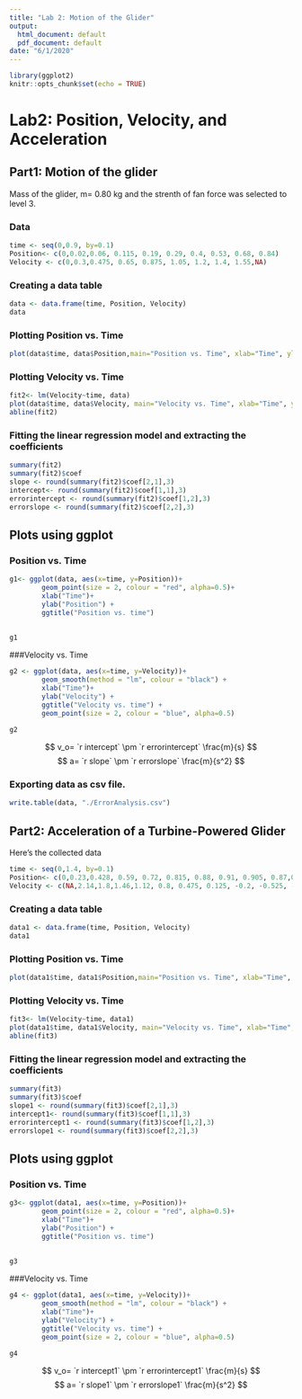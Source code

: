 ```yaml
---
title: "Lab 2: Motion of the Glider"
output:
  html_document: default
  pdf_document: default
date: "6/1/2020"
---
```


```r
library(ggplot2)
knitr::opts_chunk$set(echo = TRUE)
```
# Lab2: Position, Velocity, and Acceleration

## Part1: Motion of the glider 

Mass of the glider, m= 0.80 kg and the strenth of fan force was selected to level 3.

### Data
```r
time <- seq(0,0.9, by=0.1)
Position<- c(0,0.02,0.06, 0.115, 0.19, 0.29, 0.4, 0.53, 0.68, 0.84)
Velocity <- c(0,0.3,0.475, 0.65, 0.875, 1.05, 1.2, 1.4, 1.55,NA)
```

### Creating a data table
```r
data <- data.frame(time, Position, Velocity)
data
```

### Plotting Position vs. Time
```r
plot(data$time, data$Position,main="Position vs. Time", xlab="Time", ylab="Position" )
```

### Plotting Velocity vs. Time
```r
fit2<- lm(Velocity~time, data)
plot(data$time, data$Velocity, main="Velocity vs. Time", xlab="Time", ylab="Velocity")
abline(fit2)
```

### Fitting the linear regression model and extracting the coefficients
```r
summary(fit2)
summary(fit2)$coef
slope <- round(summary(fit2)$coef[2,1],3)
intercept<- round(summary(fit2)$coef[1,1],3)
errorintercept <- round(summary(fit2)$coef[1,2],3)
errorslope <- round(summary(fit2)$coef[2,2],3)
```




## Plots using ggplot
### Position vs. Time
```r
g1<- ggplot(data, aes(x=time, y=Position))+
        geom_point(size = 2, colour = "red", alpha=0.5)+
        xlab("Time")+
        ylab("Position") +
        ggtitle("Position vs. time") 
        
        
g1
```

###Velocity vs. Time
```r
g2 <- ggplot(data, aes(x=time, y=Velocity))+
        geom_smooth(method = "lm", colour = "black") + 
        xlab("Time")+
        ylab("Velocity") +
        ggtitle("Velocity vs. time") + 
        geom_point(size = 2, colour = "blue", alpha=0.5)
        
g2
```
$$ v_o= `r intercept` \pm `r errorintercept`  \frac{m}{s} $$
$$ a= `r slope` \pm `r errorslope`  \frac{m}{s^2} $$

### Exporting data as csv file. 
```r
write.table(data, "./ErrorAnalysis.csv")
```

## Part2: Acceleration of a Turbine-Powered Glider

Here's the collected data
```r
time <- seq(0,1.4, by=0.1)
Position<- c(0,0.23,0.428, 0.59, 0.72, 0.815, 0.88, 0.91, 0.905, 0.87,0.8, 0.695,0.56,0.385, 0.18)
Velocity <- c(NA,2.14,1.8,1.46,1.12, 0.8, 0.475, 0.125, -0.2, -0.525, -0.875,-1.2,-1.55,-1.72,NA)
```

### Creating a data table
```r
data1 <- data.frame(time, Position, Velocity)
data1
```

### Plotting Position vs. Time
```r
plot(data1$time, data1$Position,main="Position vs. Time", xlab="Time", ylab="Position" )
```

### Plotting Velocity vs. Time
```r
fit3<- lm(Velocity~time, data1)
plot(data1$time, data1$Velocity, main="Velocity vs. Time", xlab="Time", ylab="Velocity")
abline(fit3)
```

### Fitting the linear regression model and extracting the coefficients
```r
summary(fit3)
summary(fit3)$coef
slope1 <- round(summary(fit3)$coef[2,1],3)
intercept1<- round(summary(fit3)$coef[1,1],3)
errorintercept1 <- round(summary(fit3)$coef[1,2],3)
errorslope1 <- round(summary(fit3)$coef[2,2],3)
```


## Plots using ggplot
### Position vs. Time
```r
g3<- ggplot(data1, aes(x=time, y=Position))+
        geom_point(size = 2, colour = "red", alpha=0.5)+
        xlab("Time")+
        ylab("Position") +
        ggtitle("Position vs. time") 
        
        
g3
```

###Velocity vs. Time
```r
g4 <- ggplot(data1, aes(x=time, y=Velocity))+
        geom_smooth(method = "lm", colour = "black") + 
        xlab("Time")+
        ylab("Velocity") +
        ggtitle("Velocity vs. time") + 
        geom_point(size = 2, colour = "blue", alpha=0.5)
        
g4
```

$$ v_o= `r intercept1` \pm `r errorintercept1`  \frac{m}{s} $$
$$ a= `r slope1` \pm `r errorslope1`  \frac{m}{s^2} $$